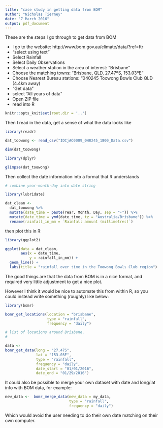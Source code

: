 ```yaml
---
title: "case study in getting data from BOM"
author: "Nicholas Tierney"
date: "7 March 2016"
output: pdf_document
---
```


These are the steps I go through to get data from BOM

- I go to the website: http://www.bom.gov.au/climate/data/?ref=ftr
- "select using text"
- Select Rainfall
- Select Daily Observations
- Select a weather station in the area of interest: "Brisbane"
- Choose the matching towns: "Brisbane, QLD, 27.47ºS, 153.03ºE"
- Choose Nearest Bureau stations: "040245 Toowong Bowls Club QLD (4.4km away)
- "Get data"
- select "All years of data"
- Open ZIP file
- read into R

```r

knitr::opts_knit$set(root.dir = '..')

```

Then I read in the data, get a sense of what the data looks like

```r

library(readr)

dat_toowong <- read_csv("IDCjAC0009_040245_1800_Data.csv")

dim(dat_toowong)

library(dplyr)

glimpse(dat_toowong)


```

Then collect the date information into a format that R understands

```r

# combine year-month-day into date string

library(lubridate)

dat_clean <- 
  dat_toowong %>%
  mutate(date_time = paste(Year, Month, Day, sep = "-")) %>%
  mutate(date_time = ymd(date_time, tz = "Australia/Brisbane")) %>%
  rename(rainfall_in_mm = `Rainfall amount (millimetres)`)

```

then plot this in R


```r

library(ggplot2)

ggplot(data = dat_clean,
       aes(x = date_time,
           y = rainfall_in_mm)) + 
  geom_line() + 
  labs(title = "rainfall over time in the Toowong Bowls Club region")

```

The good things are that the data from BOM is in a nice format, and required very little adjustment to get a nice plot.

However I think it would be nice to automate this from within R, so you could instead write something (roughly) like below:

```r

library(bomr)

bomr_get_locations(location = "brisbane",
                   type = "rainfall",
                   frequency = "daily")

# list of locations around Brisbane.
# 

data <- 
bomr_get_data(long = "27.47S",
              lat = "153.03E",
              type = "rainfall",
              frequency = "daily",
              date_start = "01/01/2016",
              date_end = "01/29/2016")

```

It could also be possible to merge your own dataset with date and long/lat info with BOM data, for example:

```r

new_data <-  bomr_merge_data(new_data = my_data,
                             type = "rainfall", 
                             frequency = "daily")

```

Which would avoid the user needing to do their own date matching on their own computer.
